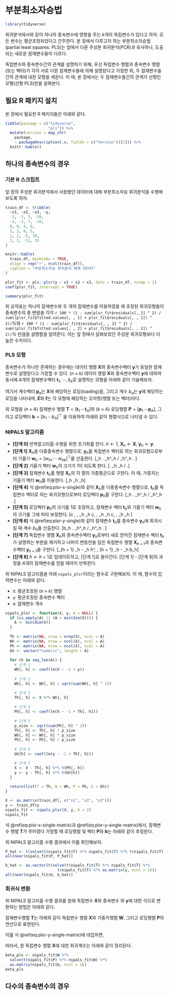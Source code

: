 # 부분최소자승법 {#plsr}

```r
library(tidyverse)
```

회귀분석에서와 같이 하나의 종속변수에 영향을 주는 $k$개의 독립변수가 있다고 하자. 모든 변수는 평균조정되었다고 간주한다. 본 장에서 다루고자 하는 부분최소자승법(partial least squares: PLS)는 앞에서 다룬 주성분 회귀분석(PCR)과 유사하나, 도출되는 새로운 잠재변수들이 다르다.

독립변수와 종속변수간의 관계를 설명하기 위해, 우선 독립변수 행렬과 종속변수 행렬(또는 벡터)가 각각 서로 다른 잠재변수들에 의해 설명된다고 가정한 뒤, 두 잠재변수들간의 관계에 대한 모형을 세운다. 이 때, 본 장에서는 두 잠재변수들간의 관계가 선형인 모형(선형 PLS)만을 살펴본다.



## 필요 R 패키지 설치 {#plsr-packages-install}

본 장에서 필요한 R 패키지들은 아래와 같다.

```r
tibble(package = c("tidyverse", 
                   "pls")) %>%
  mutate(version = map_chr(
    package, 
    ~ packageDescription(.x, fields = c("Version"))[1])) %>%
  knitr::kable()
```


## 하나의 종속변수의 경우 {#plsr-single-target}


### 기본 R 스크립트 {#plsr-basic-script}

앞 장의 주성분 회귀분석에서 사용했던 데이터에 대해 부분최소자승 회귀분석을 수행해보도록 하자.

```r
train_df <- tribble(
  ~x1, ~x2, ~x3, ~y,
  -3, -3, 5, -30,
  -2, -3, 7, -20,
  0, 0, 4, 0,
  1, 2, 0, 5,
  2, 2, -5, 10,
  2, 2, -11, 35
)

knitr::kable(
  train_df, booktabs = TRUE,
  align = rep("r", ncol(train_df)),
  caption = "부분최소자승 회귀분석 예제 데이터"
)
```


```r
plsr_fit <- pls::plsr(y ~ x1 + x2 + x3, data = train_df, ncomp = 2)
coef(plsr_fit, intercept = TRUE)
```


```r
summary(plsr_fit)
```

위 요약표는 하나의 잠재변수와 두 개의 잠재변수를 이용하였을 때 추정된 회귀모형들이 종속변수의 총 변량을 각각 `r 100 * (1 - sum(plsr_fit$residuals[,,1] ^ 2) / sum((plsr_fit$fitted.values[, , 1] + plsr_fit$residuals[, , 1]) ^ 2))`%와 `r 100 * (1 - sum(plsr_fit$residuals[, , 2] ^ 2) / sum((plsr_fit$fitted.values[, , 2] + plsr_fit$residuals[, , 2]) ^ 2))`% 만큼을 설명함을 알려준다. 이는 앞 장에서 살펴보았던 주성분 회귀모형보다 더 높은 수치이다.


### PLS 모형 {#plsr-model}

종속변수가 하나만 존재하는 경우에는 데이터 행렬 $\mathbf{X}$와 종속변수벡터 $\mathbf{y}$가 동일한 잠재변수로 설명된다고 가정할 수 있다. ($n \times k$) 데이터 행렬 $\mathbf{X}$와 종속변수벡터 $\mathbf{y}$에 대하여 동시에 $A$개의 잠재변수벡터 $\mathbf{t}_1, \cdots, \mathbf{t}_A$로 설명하는 모형을 아래와 같이 기술해보자.

\begin{eqnarray}
\mathbf{X} &=& \mathbf{t}_1 \mathbf{p}_1^\top + \mathbf{t}_2 \mathbf{p}_2^\top + \cdots + \mathbf{t}_A \mathbf{p}_A^\top + \mathbf{E} (\#eq:plsr-x-single)\\
\mathbf{y} &=& \mathbf{t}_1 b_1 + \mathbf{t}_2 b_2 + \cdots + \mathbf{t}_A b_A + \mathbf{f} (\#eq:plsr-y-single)
\end{eqnarray}

여기서 계수벡터 $\mathbf{p}_a$는 $\mathbf{X}$에 해당하는 로딩(loading)을, 그리고 계수 $b_a$는 $\mathbf{y}$에 해당하는 로딩을 나타내며, $\mathbf{E}$와 $\mathbf{f}$는 각 모형에 해당하는 오차항(행렬 또는 벡터)이다.

위 모형을 ($n \times A$) 잠재변수 행렬 $\mathbf{T} = \left[\mathbf{t}_1 \, \cdots \mathbf{t}_A \right]$와 ($k \times A$) 로딩행렬 $\mathbf{P} = \left[\mathbf{p}_1 \, \cdots \mathbf{p}_A \right]$, 그리고 로딩벡터 $\mathbf{b} = \left[b_1 \, \cdots b_A \right]^\top$ 을 이용하여 아래와 같이 행렬식으로 나타낼 수 있다.

\begin{eqnarray}
\mathbf{X} &=& \mathbf{T}\mathbf{P}^\top + \mathbf{E} (\#eq:plsr-x-single-matrix)\\
\mathbf{y} &=& \mathbf{T}\mathbf{b} + \mathbf{f} (\#eq:plsr-y-single-matrix)
\end{eqnarray}



### NIPALS 알고리즘 {#plsr-single-nipals}


- **[단계 0]** 반복알고리즘 수행을 위한 초기화를 한다. $h \leftarrow 1$,  $\mathbf{X}_h \leftarrow \mathbf{X}$, $\mathbf{y}_h \leftarrow \mathbf{y}$.
- **[단계 1]** $\mathbf{X}_h$을 다중종속변수 행렬으로, $\mathbf{y}_h$를 독립변수 벡터로 하는 회귀모형으로부터 기울기 $\mathbf{w}_h = [w_{h1} \, \cdots \, w_{hk}]^\top$를 산출한다.
\[\mathbf{w}_h \leftarrow \left. \mathbf{X}_h^\top \mathbf{y}_h \middle/ \mathbf{y}_h^\top \mathbf{y}_h \right.  \]
- **[단계 2]** 기울기 벡터 $\mathbf{w}_h$의 크기가 1이 되도록 한다. 
\[\left. \mathbf{w}_h \leftarrow \mathbf{w}_h \middle/ \sqrt{\mathbf{w}_h^\top \mathbf{w}_h} \right.\]
- **[단계 3]** 잠재변수 $\mathbf{t}_h$를 행렬 $\mathbf{X}_h$의 각 열의 가중평균으로 구한다. 이 때, 가중치는 기울기 벡터 $\mathbf{w}_h$를 이용한다.
\[\mathbf{t}_h \leftarrow \mathbf{X}_h \mathbf{w}_h\]
- **[단계 4]** 식 \@ref(eq:plsr-x-single)와 같이 $\mathbf{X}_h$을 다중종속변수 행렬으로, $\mathbf{t}_h$를 독립변수 벡터로 하는 회귀모형으로부터 로딩벡터 $\mathbf{p}_h$를 구한다.
\[\mathbf{p}_h \leftarrow \left. \mathbf{X}_h^\top \mathbf{t}_h \middle/ \mathbf{t}_h^\top \mathbf{t}_h \right.\]
- **[단계 5]** 로딩벡터 $\mathbf{p}_h$의 크기를 1로 조정하고, 잠재변수 벡터 $\mathbf{t}_h$와 기울기 벡터 $\mathbf{w}_h$의 크기를 그에 따라 보정한다.
\[c \leftarrow \sqrt{\mathbf{p}_h^\top \mathbf{p}_h}, \, \mathbf{t}_h \leftarrow \mathbf{t}_h c, \, \mathbf{w}_h \leftarrow \mathbf{w}_h c, \, \mathbf{p}_h \leftarrow \frac{1}{c} \mathbf{p}_h \]
- **[단계 6]** 식 \@ref(eq:plsr-y-single)와 같이 잠재변수 $\mathbf{t}_h$를 종속변수 $\mathbf{y}_h$에 회귀시킬 때 계수 $b_h$를 산출한다.
\[b_h \leftarrow \left. \mathbf{y}_h^\top \mathbf{t}_h \middle/ \mathbf{t}_h^\top \mathbf{t}_h \right. \]
- **[단계 7]** 독립변수 행렬 $\mathbf{X}_h$와 종속변수벡터 $\mathbf{y}_h$로부터 새로 얻어진 잠재변수 벡터 $\mathbf{t}_h$가 설명하는 부분을 제거하고 나머지 변동만을 담은 독립변수 행렬 $\mathbf{X}_{h + 1}$과 종속변수벡터 $\mathbf{y}_{h + 1}$을 구한다.
\[\mathbf{X}_{h + 1} \leftarrow \mathbf{X}_h - \mathbf{t}_h \mathbf{p}_h^\top, \, \mathbf{y}_{h + 1} \leftarrow \mathbf{y}_h - \mathbf{t}_h b_h\]
- **[단계 8]** $h \leftarrow h + 1$로 업데이트하고, [단계 1]로 돌아간다. [단계 1] - [단계 8]의 과정을 $A$개의 잠재변수를 얻을 때까지 반복한다.


위 NIPALS 알고리즘을 아래 `nipals_plsr`이라는 함수로 구현해보자. 이 때, 함수의 입력변수는 아래와 같다.

- `X`: 평균조정된 ($n \times k$) 행렬
- `y`: 평균조정된 종속변수 벡터
- `A`: 잠재변수 개수

```r
nipals_plsr <- function(X, y, A = NULL) {
  if (is_empty(A) || (A > min(dim(X)))) {
    A <- min(dim(X))
  }
  
  Th <- matrix(NA, nrow = nrow(X), ncol = A)
  Wh <- matrix(NA, nrow = ncol(X), ncol = A)
  Ph <- matrix(NA, nrow = ncol(X), ncol = A)
  bh <- vector("numeric", length = A)
  
  for (h in seq_len(A)) {
    # 단계 1
    Wh[, h] <- coef(lm(X ~ -1 + y))
    
    # 단계 2
    Wh[, h] <- Wh[, h] / sqrt(sum(Wh[, h] ^ 2))

    # 단계 3
    Th[, h] <- X %*% Wh[, h]
    
    # 단계 4
    Ph[, h] <- coef(lm(X ~ -1 + Th[, h]))
    
    # 단계 5
    p_size <- sqrt(sum(Ph[, h] ^ 2))
    Th[, h] <- Th[, h] * p_size
    Wh[, h] <- Wh[, h] * p_size
    Ph[, h] <- Ph[, h] / p_size
    
    # 단계 6
    bh[h] <- coef(lm(y ~ -1 + Th[, h]))

    # 단계 7
    X <- X - Th[, h] %*% t(Ph[, h])
    y <- y - Th[, h] %*% t(bh[h])
  }
  
  return(list(T = Th, W = Wh, P = Ph, b = bh))
}

X <- as.matrix(train_df[, c("x1", "x2", "x3")])
y <- train_df$y
nipals_fit <- nipals_plsr(X, y, A = 2)
nipals_fit
```


식 \@ref(eq:plsr-x-single-matrix)과 \@ref(eq:plsr-y-single-matrix)에서, 잠재변수 행렬 $\mathbf{T}$가 주어졌다 가정할 때 로딩행렬 및 벡터 $\mathbf{P}$와 $\mathbf{b}$는 아래와 같이 추정된다.

\begin{eqnarray}
\hat{\mathbf{P}}^\top = \left(\mathbf{T}^\top \mathbf{T}\right)^{-1} \mathbf{T}^\top \mathbf{X} (\#eq:plsr-x-single-loading-est)\\
\hat{\mathbf{b}} = \left(\mathbf{T}^\top \mathbf{T}\right)^{-1} \mathbf{T}^\top \mathbf{y} (\#eq:plsr-y-single-loading-est)
\end{eqnarray}

위 NIPALS 알고리즘 수행 결과에서 이를 확인해보자.

```r
P_hat <- t(solve(t(nipals_fit$T) %*% nipals_fit$T) %*% t(nipals_fit$T) %*% X)
all(near(nipals_fit$P, P_hat))
```

```r
b_hat <- as.vector(t(solve(t(nipals_fit$T) %*% nipals_fit$T) %*% 
                       t(nipals_fit$T) %*% as.matrix(y, ncol = 1)))
all(near(nipals_fit$b, b_hat))
```



### 회귀식 변환 {#plsr-single-transform}

위 NIPALS 알고리즘 수행 결과를 원래 독립변수 $\mathbf{X}$와 종속변수 와 $\mathbf{y}$에 대한 식으로 변환하는 방법은 아래와 같다.

잠재변수행렬 $\mathbf{T}$는 아래와 같이 독립변수 행렬 $\mathbf{X}$와 가중치행렬 $\mathbf{W}$, 그리고 로딩행렬 $\mathbf{P}$의 연산으로 표현된다.

\begin{equation}
\mathbf{T} = \mathbf{X} \mathbf{W} \left(\mathbf{P}^\top \mathbf{W}\right)^{-1}
\end{equation}

이를 식 \@ref(eq:plsr-y-single-matrix)에 대입하면,

\begin{equation}
\begin{split}
\mathbf{y} &= \mathbf{X} \mathbf{W} \left(\mathbf{P}^\top \mathbf{W}\right)^{-1} \mathbf{b} + \mathbf{f}\\
&= \mathbf{X} \boldsymbol{\beta}_{PLS} + \mathbf{f}
\end{split}
\end{equation}

따라서, 원 독립변수 행렬 $\mathbf{X}$에 대한 회귀계수는 아래와 같이 정리된다.

\begin{equation}
\boldsymbol{\beta}_{PLS} = \mathbf{W} \left(\mathbf{P}^\top \mathbf{W}\right)^{-1} \mathbf{b}
\end{equation}


```r
beta_pls <- nipals_fit$W %*% 
  solve(t(nipals_fit$P) %*% nipals_fit$W) %*%
  as.matrix(nipals_fit$b, ncol = 1L)
beta_pls
```





## 다수의 종속변수의 경우 {#plsr-multivariate-target}





